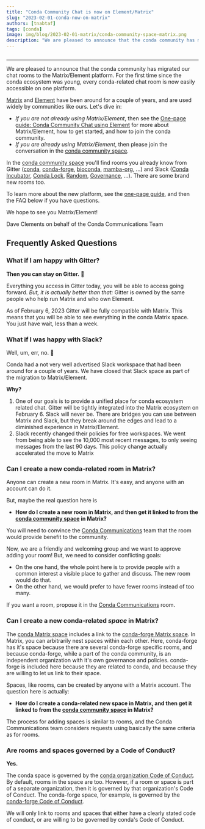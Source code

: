 ```yaml
---
title: "Conda Community Chat is now on Element/Matrix"
slug: "2023-02-01-conda-now-on-matrix"
authors: [tnabtaf]
tags: [conda]
image: img/blog/2023-02-01-matrix/conda-community-space-matrix.png
description: "We are pleased to announce that the conda community has migrated our chat rooms to the Matrix/Element platform."
---
```


<Image img={bannerImage} />

<hr />

We are pleased to announce that the conda community has migrated our chat rooms to the Matrix/Element platform.  For the first time since the conda ecosystem was young, every conda-related chat room is now easily accessible on one platform.

[Matrix](https://matrix.org/) and [Element](https://element.io/) have been around for a couple of years, and are used widely by communities like ours.  Let's dive in:

<!-- truncate -->

* *If you are not already using Matrix/Element*, then see the [One-page guide: Conda Community Chat using Element](https://conda.discourse.group/t/one-page-guide-conda-community-chat-using-element/173) for more about Matrix/Element, how to get started, and how to join the conda community.
* *If you are already using Matrix/Element*, then please join the conversation in the [conda community space](https://app.element.io/#/room/#conda:matrix.org).

In the [conda community space](https://app.element.io/#/room/#conda:matrix.org) you'll find rooms you already know from Gitter ([conda](https://app.element.io/#/room/#conda_conda:gitter.im), [conda-forge](https://app.element.io/#/room/#conda-forge:matrix.org), [bioconda](https://app.element.io/#/room/#bioconda_Lobby:gitter.im), [mamba-org](https://app.element.io/#/room/#mamba-org_Lobby:gitter.im), ...) and Slack ([Conda Incubator](https://app.element.io/#/room/#conda-incubator:matrix.org), [Conda Lock](https://app.element.io/#/room/#conda-lock:matrix.org), [Random](https://app.element.io/#/room/#conda-random:matrix.org), [Governance](https://app.element.io/#/room/#conda-governance:matrix.org), ...).  There are some brand new rooms too.

To learn more about the new platform, see the [one-page guide](https://conda.discourse.group/t/one-page-guide-conda-community-chat-using-element/173), and then the FAQ below if you have questions.

We hope to see you Matrix/Element!

Dave Clements on behalf of the Conda Communications Team


## Frequently Asked Questions

### What if I am happy with Gitter?

**Then you can stay on Gitter.** 🙂

Everything you access in Gitter today, you will be able to access going forward.  *But, it is actually better than that:* Gitter is owned by the same people who help run Matrix and who own Element.

As of February 6, 2023 Gitter will be fully compatible with Matrix.  This means that you will be able to see everything in the conda Matrix space.  You just have wait, less than a week.

### What if I was happy with Slack?

Well, um, err, no. 🙁

Conda had a not very well advertised Slack workspace that had been around for a couple of years.  We have closed that Slack space as part of the migration to Matrix/Element.

**Why?**

1. One of our goals is to provide a unified place for conda ecosystem related chat.  Gitter will be tightly integrated into the Matrix ecosystem on February 6.  Slack will never be.  There are bridges you can use between Matrix and Slack, but they break around the edges and lead to a diminished experience in Matrix/Element.
1. Slack recently changed their policies for free workspaces.  We went from being able to see the 10,000 most recent messages, to only seeing messages from the last 90 days.  This policy change actually accelerated the move to Matrix

### Can I create a new conda-related room in Matrix?

Anyone can create a new room in Matrix.  It's easy, and anyone with an account can do it.

But, maybe the real question here is

*  **How do I create a new room in Matrix, and then get it linked to from the [conda community space](https://app.element.io/#/room/#conda:matrix.org) in Matrix?**

You will need to convince the [Conda Communications](https://app.element.io/#/room/#conda-communications:matrix.org) team that the room would provide benefit to the community.

Now, we are a friendly and welcoming group and we want to approve adding your room!  But, we need to consider conflicting goals:

* On the one hand, the whole point here is to provide people with a common interest a visible place to gather and discuss.  The new room would do that.
* On the other hand, we would prefer to have fewer rooms instead of too many.

If you want a room, propose it in the [Conda Communications](https://app.element.io/#/room/#conda-communications:matrix.org) room.

### Can I create a new conda-related *space* in Matrix?

The [conda Matrix space](https://app.element.io/#/room/#conda:matrix.org) includes a link to the [conda-forge Matrix space](https://app.element.io/#/room/#conda-forge-space:matrix.org).  In Matrix, you can arbitrarily nest spaces within each other.  Here, conda-forge has it's space because there are several conda-forge specific rooms, and because conda-forge, while a part of the conda community, is an independent organization with it's own governance and policies.  conda-forge is included here because they are related to conda, and because they are willing to let us link to their space.

Spaces, like rooms, can be created by anyone with a Matrix account.  The question here is actually:

*  **How do I create a conda-related new space in Matrix, and then get it linked to from the [conda community space](https://app.element.io/#/room/#conda:matrix.org) in Matrix?**

The process for adding spaces is similar to rooms, and the Conda Communications team considers requests using basically the same criteria as for rooms.

### Are rooms and spaces governed by a Code of Conduct?

**Yes.**

The conda space is governed by the [conda organization Code of Conduct](https://github.com/conda-incubator/governance/blob/main/CODE_OF_CONDUCT.md).  By default, rooms in the space are too.  However, if a room or space is part of a separate organization, then it is governed by that organization's Code of Conduct.  The conda-forge space, for example, is governed by the [conda-forge Code of Conduct](https://conda-forge.org/docs/orga/governance.html).

We will only link to rooms and spaces that either have a clearly stated code of conduct, or are willing to be governed by conda's Code of Conduct.
